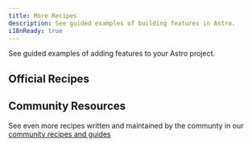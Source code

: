 ```yaml
---
title: More Recipes
description: See guided examples of building features in Astro.
i18nReady: true
---
```



See guided examples of adding features to your Astro project.


## Official Recipes

<RecipesNav />

## Community Resources



<ReadMore>See even more recipes written and maintained by the communty in our [community recipes and guides](/en/community-resources/content/#recipes-and-guides)</ReadMore>
